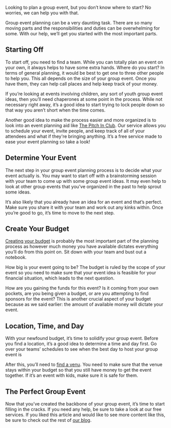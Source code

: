 <BlogImage  />
<BlogInfo  />

Looking to plan a group event, but you don’t know where to start? No worries, we can help you with that.

Group event planning can be a very daunting task. There are so many moving parts and the responsibilities 
and duties can be overwhelming for some. With our help, we’ll get you started with the most important parts.

<MobileAd />

## Starting Off

To start off, you need to find a team. While you can totally plan an event on your own, it always helps 
to have some extra hands. Where do you start? In terms of general planning, it would be best to get one 
to three other people to help you. This all depends on the size of your group event. Once you have them, they can help call places and help keep track of your money.

If you’re looking at events involving children, any sort of youth group event ideas, then you’ll need 
chaperones at some point in the process. While not necessary right away, it’s a good idea to start trying to 
lock people down so that way you aren’t short when the time comes.

Another good idea to make the process easier and more organized is to look into an event planning aid like 
[The Pitch In Club](https://pitchinclub.com/resources/features).
Our service allows you to schedule your event, invite people, and keep track of 
all of your attendees and what if they're bringing anything. It’s a free service made to ease your event 
planning so take a look!

## Determine Your Event

The next step in your group event planning process is to decide what your event actually is. You may want 
to start off with a brainstorming session with your team to come up with some group event ideas. It may 
even help to look at other group events that you’ve organized in the past to help sprout some ideas.

It’s also likely that you already have an idea for an event and that’s perfect. Make sure you share it 
with your team and work out any kinks within. Once you’re good to go, it’s time to move to the next step.

<MobileAd />

## Create Your Budget

[Creating your budget](https://www.nerdwallet.com/blog/finance/how-to-build-a-budget/)
is probably the most important part of the planning process as however much money 
you have available dictates everything you’ll do from this point on. Sit down with your team and bust 
out a notebook.

How big is your event going to be? The budget is ruled by the scope of your event so you need to make sure that 
your event idea is feasible for your financial situation, which leads to the next question.

How are you gaining the funds for this event? Is it coming from your own pockets, are you being given a 
budget, or are you attempting to find sponsors for the event? This is another crucial aspect of your 
budget because as we said earlier: the amount of available money will dictate your event.
## Location, Time, and Day

With your newfound budget, it’s time to solidify your group event. Before you find a location, it’s a good 
idea to determine a time and day first. Go over your teams’ schedules to see when the best day to host 
your group event is

After this, you’ll need to 
[find a venu](https://blog.bizzabo.com/how-to-find-event-venues).
You need to make sure that the venue stays within your budget so that you still have money to get the event 
together. If it’s an event with kids, make sure it is safe for them.

<MobileAd />

## The Perfect Group Event

Now that you’ve created the backbone of your group event, it’s time to start filling in the cracks. If you 
need any help, be sure to take a look at our free services.  If you liked this article and would like to 
see more content like this, be sure to check out the rest of 
[our blog](https://pitchinclub.com/blog/list/1).

<MobileAd />